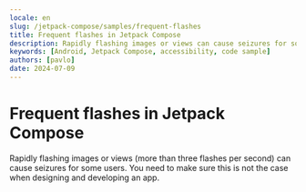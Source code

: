 ```yaml
---
locale: en
slug: /jetpack-compose/samples/frequent-flashes
title: Frequent flashes in Jetpack Compose
description: Rapidly flashing images or views can cause seizures for some users.
keywords: [Android, Jetpack Compose, accessibility, code sample]
authors: [pavlo]
date: 2024-07-09
---
```


# Frequent flashes in Jetpack Compose

Rapidly flashing images or views (more than three flashes per second) can cause seizures for some users. You need to make sure this is not the case when designing and developing an app.

<CodeSample id="screen-flashes" platform="jetpack-compose" locale="en"/>
